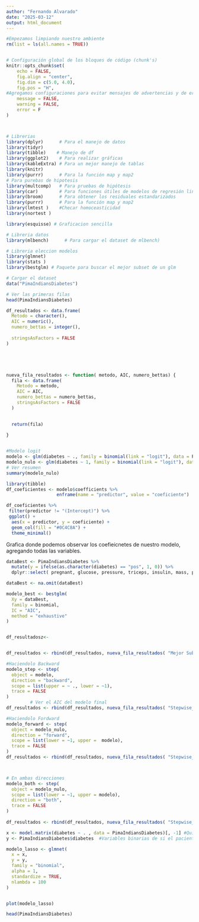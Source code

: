 ```yaml
---
author: "Fernando Alvarado"
date: "2025-03-12"
output: html_document
---
```



```r
#Empezamos limpiando nuestro ambiente
rm(list = ls(all.names = TRUE))


# Configuración global de los bloques de código (chunk's)
knitr::opts_chunk$set(
	echo = FALSE,
	fig.align = "center",
	fig.dim = c(5.0, 4.0),
	fig.pos = "H",
#Agregamos configuraciones para evitar mensajes de advertencias y de errores en el archivo
	message = FALSE,
	warning = FALSE,
	error = F
)



# Librerias
library(dplyr)      # Para el manejo de datos
library(tidyr)
library(tibble)    # Manejo de df
library(ggplot2)    # Para realizar gráficas
library(kableExtra) # Para un mejor manejo de tablas
library(knitr)
library(purrr)      # Para la función map y map2
# Para purebas de hipotesis
library(multcomp)   # Para pruebas de hipótesis
library(car)        # Para funciones útiles de modelos de regresión lineal múltiple
library(broom)      # Para obtener los residuales estandarizados
library(purrr)      # Para la función map y map2
library(lmtest )    #Checar homoceasticidad
library(nortest )

library(esquisse) # Graficacion sencilla

# Libreria datos
library(mlbench)      # Para cargar el dataset de mlbench)

# Libreria eleccion modelos 
library(glmnet)
library(stats )
library(bestglm) # Paquete para buscar el mejor subset de un glm 
```



```r

# Cargar el dataset
data("PimaIndiansDiabetes")

# Ver las primeras filas
head(PimaIndiansDiabetes)

df_resultados <- data.frame(
  Metodo = character(),
  AIC = numeric(),
  numero_bettas = integer(),
  
  stringsAsFactors = FALSE
)





nueva_fila_resultados <- function( metodo, AIC, numero_bettas) {
  fila <- data.frame(
    Metodo = metodo,
    AIC = AIC,
    numero_bettas = numero_bettas,
    stringsAsFactors = FALSE
  )
  

  return(fila)
  
}



```


```r
#Modelo logit
modelo <- glm(diabetes ~ ., family = binomial(link = "logit"), data = PimaIndiansDiabetes)
modelo_nulo <- glm(diabetes ~ 1, family = binomial(link = "logit"), data = PimaIndiansDiabetes)
# Ver resumen
summary(modelo_nulo)
```
```r
library(tibble)
df_coeficientes <- modelo$coefficients %>%
                   enframe(name = "predictor", value = "coeficiente")

df_coeficientes %>%
 filter(predictor != "(Intercept)") %>%
 ggplot() +
  aes(x = predictor, y = coeficiente) +
  geom_col(fill = "#0C4C8A") +
  theme_minimal()

```

Grafica donde podemos observar los coefieicnetes de nuestro modelo, agregando todas las variables.


```r

dataBest <- PimaIndiansDiabetes %>%
  mutate(y = ifelse(as.character(diabetes) == "pos", 1, 0)) %>%
  dplyr::select( pregnant, glucose, pressure, triceps, insulin, mass, pedigree, age, y)

dataBest <- na.omit(dataBest)

modelo_best <- bestglm(
  Xy = dataBest,
  family = binomial,      
  IC = "AIC",
  method = "exhaustive"
)


df_resultadosz<- 


df_resultados <- rbind(df_resultados, nueva_fila_resultados( "Mejor Subset", modelo_best$BestModel$aic, length(modelo_best$BestModel$coefficients)-1))

```


```r

#Haciendolo Backward
modelo_step <- step(
  object = modelo,
  direction = "backward",
  scope = list(upper = ~ ., lower = ~1),
  trace = FALSE
)
         # Ver el AIC del modelo final
df_resultados <- rbind(df_resultados, nueva_fila_resultados( "Stepwise_Backward", AIC(modelo_step), length(modelo_step$coefficients)-1))

#Haciendolo Fordward
modelo_forward <- step(
  object = modelo_nulo,
  direction = "forward",
  scope = list(lower = ~1, upper =  modelo),
  trace = FALSE
)
df_resultados <- rbind(df_resultados, nueva_fila_resultados( "Stepwise_forward", AIC(modelo_forward), length(modelo_forward$coefficients)-1))



# En ambas direcciones
modelo_both <- step(
  object = modelo_nulo,
  scope = list(lower = ~1, upper = modelo),
  direction = "both",
  trace = FALSE
)
 
df_resultados <- rbind(df_resultados, nueva_fila_resultados( "Stepwise_both", AIC(modelo_both), length(modelo_both$coefficients)-1))

```


```r
x <- model.matrix(diabetes ~ . , data = PimaIndiansDiabetes)[, -1] #Quitando el intercepto 
y <- PimaIndiansDiabetes$diabetes  #Variables binarias de si el paciente tiene o no diabetes

modelo_lasso <- glmnet(
  x = x,
  y = y,
  family = "binomial",  
  alpha = 1,          
  standardize = TRUE,
  nlambda = 100
)


plot(modelo_lasso)

```



```r
head(PimaIndiansDiabetes)
```








































































